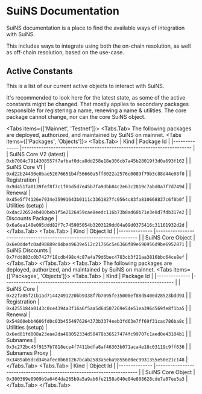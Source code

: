 
# SuiNS Documentation

SuiNS documentation is a place to find the available ways of integration with SuiNS.

This includes ways to integrate using both the on-chain resolution, as well as off-chain resolution,
based on the use-case.


## Active Constants

This is a list of our current active objects to interact with SuiNS. 

<Callout type="info" emoji="ℹ️">
  It's recommended to look here for the latest state, as some of the active constants might be changed.
  That mostly applies to secondary packages responsible for registering a name, renewing a name & utilities.
  The core package cannot change, nor can the core SuiNS object.
</Callout>
 
<Tabs items={['Mainnet', 'Testnet']}>
    <Tabs.Tab>
      The following packages are deployed, authorized, and maintained by SuiNS on mainnet.
        <Tabs items={['Packages', 'Objects']}>
            <Tabs.Tab>
| Kind  	| Package Id                                                            	|
|--------------	|----------------------------------------------------------------------	|
| SuiNS Core V2 (latest)     	| `0xb7004c7914308557f7afbaf0dca8dd258e18e306cb7a45b28019f3d0a693f162`                                        	|
| SuiNS Core V1 | `0xd22b24490e0bae52676651b4f56660a5ff8022a2576e0089f79b3c88d44e08f0` |
| Registration | `0x9d451fa0139fef8f7c1f0bd5d7e45b7fa9dbb84c2e63c2819c7abd0a7f7d749d` |
| Renewal | `0xd5e5f74126e7934e35991643b0111c3361827fc0564c83fa810668837c6f0b0f` |
| Utilities (setup) | `0xdac22652eb400beb1f5e2126459cae8eedc116b73b8ad60b71e3e8d7fdb317e2` |
| Discounts Package | `0x6a6ea140e095ddd82f7c745905054b3203129dd04a09d0375416c31161932d2d` |
            </Tabs.Tab>
                        <Tabs.Tab>
| Kind  	| Object Id                                                            	|
|--------------	|----------------------------------------------------------------------	|
| SuiNS Core Object 	| `0x6e0ddefc0ad98889c04bab9639e512c21766c5e6366f89e696956d9be6952871` 	|
| SuiNS Discounts 	| `0x7fdd883c0b7427f18cdb498c4c87a4a79d6bec4783cb3f21aa3816bbc64ce8ef` 	|
            </Tabs.Tab>
        </Tabs>
    </Tabs.Tab>
    <Tabs.Tab>
      The following packages are deployed, authorized, and maintained by SuiNS on mainnet.
        <Tabs items={['Packages', 'Objects']}>
            <Tabs.Tab>
| Kind  	| Package Id                                                            	|
|--------------	|----------------------------------------------------------------------	|
| SuiNS Core | `0x22fa05f21b1ad71442491220bb9338f7b7095fe35000ef88d5400d28523bdd93` |
| Registration | `0x4255184a0143c0ce4394a3f16a6f5aa5d64507269e54e51ea396d569fe8f1ba5` |
| Renewal | `0x54800ebb4606fd0c03b4554976264373b3374eeb3fd63e7ff69f31cac786ba8c` |
| Utilities (setup) | `0x6ed81fd808a23eae2da488052334d50478b36527474fc99707c1aed0e43104b1` |
| Subnames | `0x3c272bc45f9157b7818ece4f7411bdfa8af46303b071aca4e18c03119c9ff636` |
| Subnames Proxy | `0x3489ab5dcd346afee8b681267bcab2583a5eba9855680ec9931355e50e21c148` |
            </Tabs.Tab>
                        <Tabs.Tab>
| Kind  	| Object Id                                                            	|
|--------------	|----------------------------------------------------------------------	|
| SuiNS Core Object 	| `0x300369e8909b9a6464da265b9a5a9ab6fe2158a040e84e808628cde7a07ee5a3` 	|
            </Tabs.Tab>
        </Tabs>
    </Tabs.Tab>
</Tabs>
